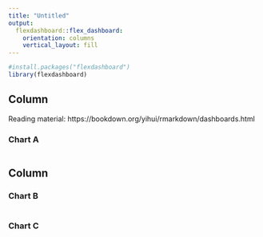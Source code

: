 ```yaml
---
title: "Untitled"
output: 
  flexdashboard::flex_dashboard:
    orientation: columns
    vertical_layout: fill
---
```


```r
#install.packages("flexdashboard")
library(flexdashboard)
```

Column {data-width=650}
---

Reading material: https://bookdown.org/yihui/rmarkdown/dashboards.html

### Chart A

```r

```

Column {data-width=350}
--------------------------------

### Chart B

```r

```

### Chart C

```r

```


